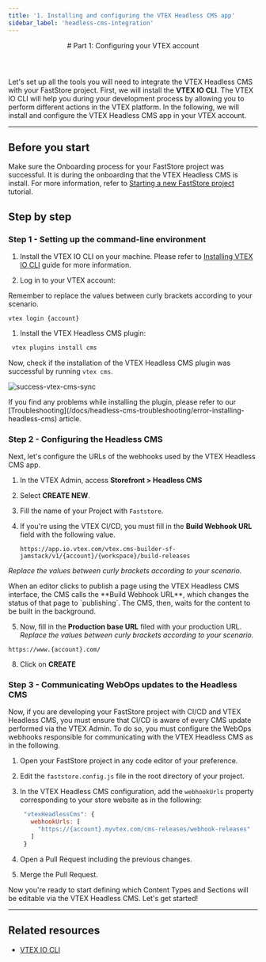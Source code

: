 ```yaml
---
title: '1. Installing and configuring the VTEX Headless CMS app'
sidebar_label: 'headless-cms-integration'
---
```



<header>
# Part 1: Configuring your VTEX account
</header>

Let's set up all the tools you will need to integrate the VTEX Headless CMS with your FastStore project. First, we will install the **VTEX IO CLI**. 
The VTEX IO CLI will help you during your development process by allowing you to perform different actions in the VTEX platform. In the following, we will install and configure the VTEX Headless CMS app in your VTEX account.

---

## Before you start
Make sure the Onboarding process for your FastStore project was successful. It is during the onboarding that the VTEX Headless CMS is install. For more information, refer to [Starting a new FastStore project](/docs/getting-started/1-faststore-onboarding/onboarding#step-1-setting-up-the-project) tutorial.

## Step by step

### Step 1 - Setting up the command-line environment

1. Install the VTEX IO CLI on your machine. Please refer to [Installing VTEX IO CLI](https://developers.vtex.com/vtex-developer-docs/docs/vtex-io-documentation-vtex-io-cli-install) guide for more information.

2. Log in to your VTEX account:

<Callout type="warning" emoji="⚠️">
  Remember to replace the values between curly brackets according to your scenario.
</Callout>

  ```
  vtex login {account}
  ```

1. Install the VTEX Headless CMS plugin:

  ```sh
   vtex plugins install cms
  ```

Now, check if the installation of the VTEX Headless CMS plugin was successful by running `vtex cms`.

![success-vtex-cms-sync](https://vtexhelp.vtexassets.com/assets/docs/src/faststore-vtex-cms___460365970fb39c94e300b9fbd497e17e.png)

<Callout type="warning" emoji="⚠️">
  If you find any problems while installing the plugin, please refer to our [Troubleshooting](/docs/headless-cms-troubleshooting/error-installing-headless-cms) article.
</Callout>


### Step 2 - Configuring the Headless CMS

Next, let's configure the URLs of the webhooks used by the VTEX Headless CMS app.

1. In the VTEX Admin, access **Storefront > Headless CMS**
2. Select **CREATE NEW**.
3. Fill the name of your Project with `Faststore`.
4. If you're using the VTEX CI/CD, you must fill in the **Build Webhook URL** field with the following value. 

   ```
   https://app.io.vtex.com/vtex.cms-builder-sf-jamstack/v1/{account}/{workspace}/build-releases
   ```
_Replace the values between curly brackets according to your scenario._

<Callout type="info" emoji=" ℹ️ ">
  When an editor clicks to publish a page using the VTEX Headless CMS interface, the CMS calls the **Build Webhook URL**, which changes the status of that page to `publishing`. The CMS, then, waits for the content to be built in the background.
</Callout>


5. Now, fill in the **Production base URL** filed with your production URL. _Replace the values between curly brackets according to your scenario._

```
https://www.{account}.com/
```

8. Click on **CREATE**


### Step 3 - Communicating WebOps updates to the Headless CMS

Now, if you are developing your FastStore project with CI/CD and VTEX Headless CMS, you must ensure that CI/CD is aware of every CMS update performed via the VTEX Admin. To do so, you must configure the WebOps webhooks responsible for communicating with the VTEX Headless CMS as in the following.

1. Open your FastStore project in any code editor of your preference.
2. Edit the `faststore.config.js` file in the root directory of your project.
3. In the VTEX Headless CMS configuration, add the `webhookUrls` property corresponding to your store website as in the following:

   ```js title="faststore.config.js"
    "vtexHeadlessCms": {
      webhookUrls: [
        "https://{account}.myvtex.com/cms-releases/webhook-releases"
      ]
    }
   ```

4. Open a Pull Request including the previous changes.
5. Merge the Pull Request.

Now you're ready to start defining which Content Types and Sections will be editable via the VTEX Headless CMS. Let's get started!

---

## Related resources

- [VTEX IO CLI](https://developers.vtex.com/vtex-developer-docs/docs/vtex-io-documentation-vtex-io-cli-installation-and-command-reference)
